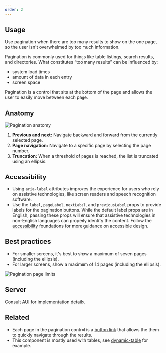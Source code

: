 ```yaml
---
order: 2
---
```


## Usage

Use pagination when there are too many results to show on the one page, so the user isn't overwhelmed by too much information.

Pagination is commonly used for things like table listings, search results, and directories. What constitutes “too many results” can be influenced by:

- system load times
- amount of data in each entry
- screen space

Pagination is a control that sits at the bottom of the page and allows the user to easily move between each page.

## Anatomy

![Pagination anatomy](./images/pagination-anatomy.png)

1. **Previous and next:** Navigate backward and forward from the currently selected page.
2. **Page navigation:** Navigate to a specific page by selecting the page number.
3. **Truncation:** When a threshold of pages is reached, the list is truncated using an ellipsis.

## Accessibility
- Using `aria-label` attributes improves the experience for
users who rely on assistive technologies, like screen readers and speech recognition software.
- Use the `label`, `pageLabel`, `nextLabel`, and `previousLabel` props to provide labels for the pagination buttons. While the default label props are in English, passing these props will ensure that assistive technologies in non-English languages can properly identify the content.
Follow the [accessibility](/foundations/accessibility) foundations for more guidance on accessible design.

## Best practices

- For smaller screens, it's best to show a maximum of seven pages (including the ellipsis).
- For larger screens, show a maximum of 14 pages (including the ellipsis).

![Pagination page limits](./images/pagination-page-limits.png)

## Server

Consult [AUI](https://docs.atlassian.com/aui/latest/docs/navigation.html) for implementation details.

## Related

- Each page in the pagination control is a [button link](/components/button) that allows the them to quickly navigate through the results.
  <!-- todo: when we rewrite Table, change out this absolute AK link -->
- This component is mostly used with tables, see [dynamic-table](https://atlaskit.atlassian.com/packages/design-system/dynamic-table) for example.
